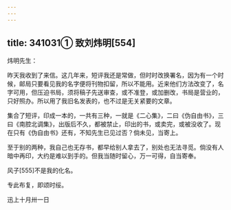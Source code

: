 ```yaml
---
---
---
```

title: 341031① 致刘炜明[554]
---




炜明先生：

昨天我收到了来信。这几年来，短评我还是常做，但时时改换署名，因为有一个时候，邮局只要看见我的名字便将刊物扣留，所以不能用。近来他们方法改变了，名字可用，但压迫书局，须将稿子先送审查，或不准登，或加删改，书局是营业的，只好照办。所以用了我旧名发表的，也不过是无关紧要的文章。

集合了短评，印成一本的，一共有三种，一就是《二心集》，二曰《伪自由书》，三曰《南腔北调集》，出版后不久，都被禁止，印出的书，或卖完，或被没收了。现在只有《伪自由书》还有，不知先生已见过否？倘未见，当寄上。

至于别的两种，我自己也无存书，都早给别人拿去了，别处也无法寻觅。倘没有人暗中再印，大约是难以到手的。但我当随时留心，万一可得，自当寄奉。

风子[555]不是我的化名。

专此布复，即颂时绥。

迅上十月卅一日